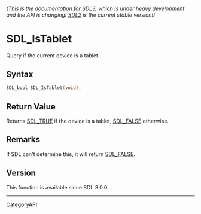 ====== (This is the documentation for SDL3, which is under heavy development and the API is changing! [https://wiki.libsdl.org/ SDL2] is the current stable version!) ======
= SDL_IsTablet =

Query if the current device is a tablet.

== Syntax ==

<syntaxhighlight lang='c'>
SDL_bool SDL_IsTablet(void);
</syntaxhighlight>

== Return Value ==

Returns [[SDL_TRUE]] if the device is a tablet, [[SDL_FALSE]] otherwise.

== Remarks ==

If SDL can't determine this, it will return [[SDL_FALSE]].

== Version ==

This function is available since SDL 3.0.0.

----
[[CategoryAPI]]


